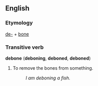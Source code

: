 ==English==
===Etymology===
[[de-]] + [[bone]]

===Transitive verb===
'''debone''' ('''deboning''', '''deboned''', '''deboned''')

# To remove the bones from something.
#:''I am deboning a fish.''